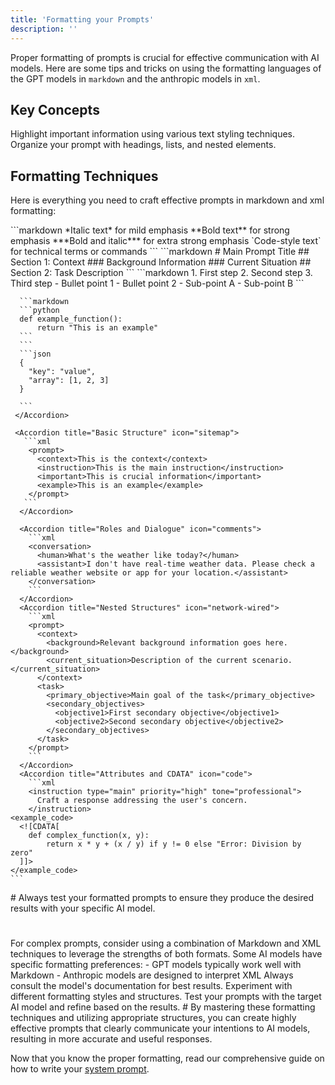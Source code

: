 ```yaml
---
title: 'Formatting your Prompts'
description: ''
---
```


    



Proper formatting of prompts is crucial for effective communication with AI models. Here are some tips and tricks on using the formatting languages of the GPT models in `markdown` and the anthropic models in `xml`.  


## Key Concepts

<CardGroup cols={2}>
  <Card title="Emphasis" icon="bold">
    Highlight important information using various text styling techniques.
  </Card>
  <Card title="Structure" icon="layer-group">
    Organize your prompt with headings, lists, and nested elements.
  </Card>
</CardGroup>

## Formatting Techniques
Here is everything you need to craft effective prompts in markdown and xml formatting:

<Tabs>
<Tab title="Markdown">
      <Accordion title="Basic Formatting" icon="text-size">
        ```markdown
        *Italic text* for mild emphasis
        **Bold text** for strong emphasis
        ***Bold and italic*** for extra strong emphasis
        `Code-style text` for technical terms or commands
        ```
      </Accordion>
      <Accordion title="Headings and Structure" icon="heading">
        ```markdown
        # Main Prompt Title
        ## Section 1: Context
        ### Background Information
        ### Current Situation
        ## Section 2: Task Description
        ```
      </Accordion>
      <Accordion title="Lists and Steps" icon="list">
        ```markdown
        1. First step
        2. Second step
        3. Third step
    - Bullet point 1
    - Bullet point 2
      - Sub-point A
      - Sub-point B
    ```
      </Accordion>
      <Accordion title="Code Blocks" icon="code">
    
      ```markdown
      ```python
      def example_function():
          return "This is an example"
      ```
      ```
      ```json
      {
        "key": "value",
        "array": [1, 2, 3]
      }
      
      ```
     </Accordion>
  </Tab>
  <Tab title="XML">
   
     <Accordion title="Basic Structure" icon="sitemap">
       ```xml
        <prompt>
          <context>This is the context</context>
          <instruction>This is the main instruction</instruction>
          <important>This is crucial information</important>
          <example>This is an example</example>
        </prompt>
       ```
      </Accordion>

      <Accordion title="Roles and Dialogue" icon="comments">
        ```xml
        <conversation>
          <human>What's the weather like today?</human>
          <assistant>I don't have real-time weather data. Please check a reliable weather website or app for your location.</assistant>
        </conversation>
        ```
      </Accordion>
      <Accordion title="Nested Structures" icon="network-wired">
        ```xml
        <prompt>
          <context>
            <background>Relevant background information goes here.</background>
            <current_situation>Description of the current scenario.</current_situation>
          </context>
          <task>
            <primary_objective>Main goal of the task</primary_objective>
            <secondary_objectives>
              <objective1>First secondary objective</objective1>
              <objective2>Second secondary objective</objective2>
            </secondary_objectives>
          </task>
        </prompt>
        ```
      </Accordion>
      <Accordion title="Attributes and CDATA" icon="code">
        ```xml
        <instruction type="main" priority="high" tone="professional">
          Craft a response addressing the user's concern.
        </instruction>
    <example_code>
      <![CDATA[
        def complex_function(x, y):
            return x * y + (x / y) if y != 0 else "Error: Division by zero"
      ]]>
    </example_code>
    ```
  </Accordion>

  </Tab>
</Tabs>
#

<Warning>
Always test your formatted prompts to ensure they produce the desired results with your specific AI model.
</Warning>


#
<Card title="Advanced Formatting Tips" icon="lightbulb">
  <Steps>
    <Step title="Combine Formats">
      For complex prompts, consider using a combination of Markdown and XML techniques to leverage the strengths of both formats.
    </Step>
    <Step title="Model-Specific Formatting">
      Some AI models have specific formatting preferences:
      - GPT models typically work well with Markdown
      - Anthropic models are designed to interpret XML
 Always consult the model's documentation for best results.
</Step>
<Step title="Test and Iterate">
  Experiment with different formatting styles and structures. Test your prompts with the target AI model and refine based on the results.
</Step>
  </Steps>
</Card>
#
By mastering these formatting techniques and utilizing appropriate structures, you can create highly effective prompts that clearly communicate your intentions to AI models, resulting in more accurate and useful responses.

Now that you know the proper formatting, read our comprehensive guide on how to write your [system prompt](/system-prompt/).



  

